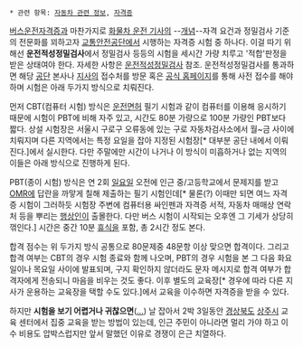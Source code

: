  * 관련 항목: [[자동차 관련 정보]], [[자격증]]

[[버스운전자격증]]과 마찬가지로 [[화물차 운전 기사]]의 --[[개념]]--자격 요건과 정밀검사 기준의 전문화를 꾀하고자 [[교통안전공단]]에서 시행하는 자격증 시험 중 하나다. 이걸 따기 위해선 '''운전적성정밀검사'''에서 정밀검사 등등의 시험을 세시간 가량 치루고 '적합'판정을 받은 상태여야 한다. 자세한 사항은 [http://www.ts2020.kr/html/nsi/qti/DATPurposeSkill.do 운전적성정밀검사] 참조. 운전적성정밀검사를 통과하면 해당 [[공단]] 본사나 [[지사]]의 접수처를 방문 혹은 [http://www.ts2020.kr 공식 홈페이지]를 통해 사전 접수를 해야 하며 시험은 아래 두가지 방식으로 치뤄진다.

먼저 CBT(컴퓨터 시험) 방식은 [[운전면허]] 필기 시험과 같이 컴퓨터를 이용해 응시하기 때문에 시험이 PBT에 비해 자주 있고, 시간도 80분 가량으로 100분 가량인 PBT보다 짧다. 상설 시험장은 서울시 구로구 오류동에 있는 구로 자동차검사소에서 월~금 사이에 치뤄지며 다른 지역에서는 특정 요일을 잡아 지정된 시험장[* 대부분 공단 내에서 이뤄진다.]에서 실시한다. 다만 주말에만 시간이 나거나 이 방식이 미흡하거나 없는 지역의 이들은 아래 방식으로 진행하게 된다.

PBT(종이 시험) 방식은 연 2회 [[일요일]] 오전에 인근 중/고등학교에서 문제지를 받고 [[OMR]]에 답란을 까맣게 칠해 제출하는 필기 시험인데[* 물론(?) 이때만 되면 여느 자격증 시험이 그러하듯 시험장 주변에 컴퓨터용 싸인펜과 자격증 서적, 자동차 매매상 연락처 등을 뿌리는 [[행상인]]이 출몰한다. 다만 버스 시험이 시작되는 오후엔 그 기세가 상당히 꺾인다.] 시간은 중간 10분 [[휴식]]을 포함, 총 2시간 정도 본다.

합격 점수는 위 두가지 방식 공통으로 80문제중 48문항 이상 맞으면 합격이다. 그리고 합격 여부는 CBT의 경우 시험 종료와 함께 나오며, PBT의 경우 시험을 본 그 다음 화요일이나 목요일 사이에 발표되며, 구지 확인하지 않더라도 문자 메시지로 합격 여부가 합격자에게 전송되니 마음을 비우는 것도 좋다. 이후 별도의 교육장[* 경우에 따라 다른 지사가 운용하는 교육장을 택할 수도 있다.]에서 교육을 이수하면 자격증을 받을 수 있다.

하지만 '''시험을 보기  어렵거나 귀찮으면'''([[...]]) 날 잡아서 2박 3일동안 [[경상북도]] [[상주시]] 교육 센터에서 집중 교육을 받는 방법이 있는데, 인근 주민이 아니라면 멀리 가야 하고 이수 비용도 압박스럽지만 앞서 말했던 이유로 경쟁이 은근 치열하다.

